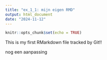 ```yaml
---
title: "ex_1_1: mijn eigen RMD"
output: html_document
date: "2024-11-12"
---
```


```r
knitr::opts_chunk$set(echo = TRUE)
```

This is my first RMarkdown file tracked by Git!!

nog een aanpassing